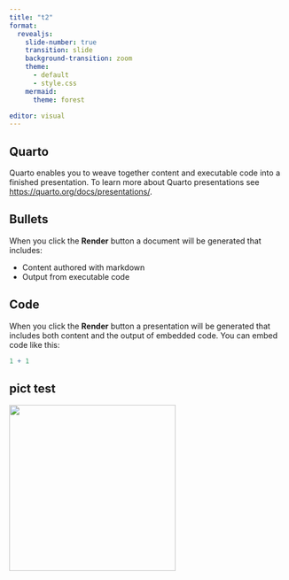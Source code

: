 ```yaml
---
title: "t2"
format: 
  revealjs:
    slide-number: true
    transition: slide
    background-transition: zoom
    theme: 
      - default
      - style.css
    mermaid:
      theme: forest

editor: visual
---
```


## Quarto

Quarto enables you to weave together content and executable code into a finished presentation. To learn more about Quarto presentations see <https://quarto.org/docs/presentations/>.

## Bullets

When you click the **Render** button a document will be generated that includes:

-   Content authored with markdown
-   Output from executable code

## Code

When you click the **Render** button a presentation will be generated that includes both content and the output of embedded code. You can embed code like this:

```r
1 + 1
```

## pict test 
![](IMG/Asset 2.png){width="300" fig-align="center"}